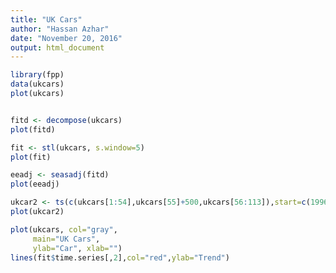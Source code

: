 ---
title: "UK Cars"
author: "Hassan Azhar"
date: "November 20, 2016"
output: html_document
---

```{r cars}
library(fpp) 
data(ukcars)
plot(ukcars)


fitd <- decompose(ukcars)
plot(fitd)

fit <- stl(ukcars, s.window=5)
plot(fit)

eeadj <- seasadj(fitd)
plot(eeadj)

ukcar2 <- ts(c(ukcars[1:54],ukcars[55]+500,ukcars[56:113]),start=c(1996,1),frequency=12)
plot(ukcar2)

plot(ukcars, col="gray",
     main="UK Cars",
     ylab="Car", xlab="")
lines(fit$time.series[,2],col="red",ylab="Trend")
```
